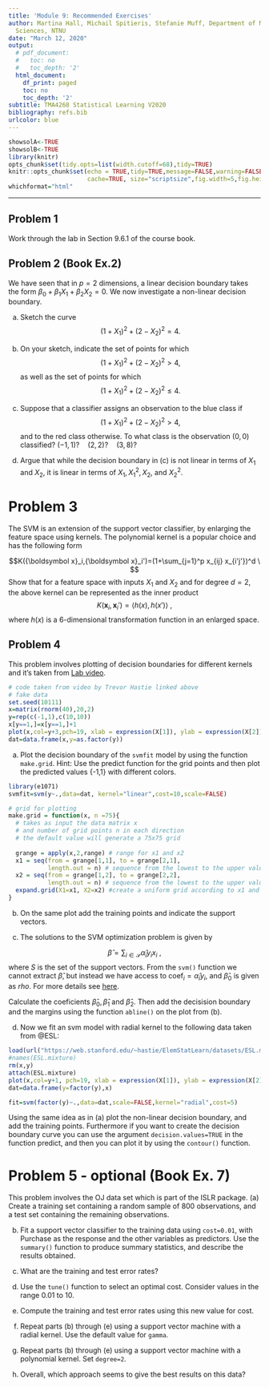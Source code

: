 ```yaml
---
title: 'Module 9: Recommended Exercises'
author: Martina Hall, Michail Spitieris, Stefanie Muff, Department of Mathematical
  Sciences, NTNU
date: "March 12, 2020"
output:
  # pdf_document:
  #   toc: no
  #   toc_depth: '2'
  html_document:
    df_print: paged
    toc: no
    toc_depth: '2'
subtitle: TMA4268 Statistical Learning V2020
bibliography: refs.bib
urlcolor: blue
---
```


```r
showsolA<-TRUE
showsolB<-TRUE
library(knitr)
opts_chunk$set(tidy.opts=list(width.cutoff=68),tidy=TRUE)
knitr::opts_chunk$set(echo = TRUE,tidy=TRUE,message=FALSE,warning=FALSE,strip.white=TRUE,prompt=FALSE,
                      cache=TRUE, size="scriptsize",fig.width=5,fig.height=4.5,fig.align = "center",out.width='70%')
whichformat="html"
```



---

## Problem 1

Work through the lab in Section 9.6.1 of the course book.

## Problem 2 (Book Ex.2)

We have seen that in $p = 2$ dimensions, a linear decision boundary takes the form $\beta_0 +\beta_1 X_1 + \beta_2 X_2 = 0$. We now investigate a non-linear decision boundary.

a) Sketch the curve
$$(1 + X_1)^2 + (2 - X_2)^2 = 4.$$

b) On your sketch, indicate the set of points for which $$(1+X_1)^2 +(2-X_2)^2 >4,$$
as well as the set of points for which $$(1+X_1)^2 +(2-X_2)^2 \leq 4.$$

c) Suppose that a classifier assigns an observation to the blue class if
$$(1+X_1)^2 +(2-X_2)^2 >4,$$
and to the red class otherwise. To what class is the observation
$(0, 0)$ classified? $(-1,1)?\quad (2,2)? \quad (3,8)?$

d) Argue that while the decision boundary in (c) is not linear in
terms of $X_1$ and $X_2$, it is linear in terms of $X_1, X_1^2, X_2,$ and 
$X_2^2.$


# Problem 3

The SVM is an extension of the support vector classifier, by enlarging the feature space using kernels. The polynomial kernel is a popular choice and has the following form


$$K({\boldsymbol x}_i,{\boldsymbol x}_i')=(1+\sum_{j=1}^p x_{ij} x_{i'j'})^d \ $$
Show that for a feature space with inputs $X_1$ and $X_2$ and for degree $d=2,$ the above kernel can be represented as the inner product 
$$K({\boldsymbol x}_i,{\boldsymbol x}_i')=\langle h(x),h(x')\rangle \ ,$$ 
where $h(x)$ is a 6-dimensional transformation function in an enlarged space.

## Problem 4 

This problem involves plotting of decision boundaries for different kernels and it's taken from [Lab video](https://www.youtube.com/watch?v=qhyyufR0930&list=PL5-da3qGB5IDl6MkmovVdZwyYOhpCxo5o&index=5).

<!--
@Michail: At the moment this problem is a very strange one. Students only need to copy-paste, so if you want to keep it, then please revise it in a way that students can do something. But now it's just a collection of code and unclear what the learning outcome should be here. Also, I don't want that much R-code in the exercise sheet (most of the code and figures produced from it should be given in the solutions).

* Go back and read in the `forest1` data (is located in the same place as `forest2`) and run the `svm` with a very high value for `cost`. The `forest1` is a separable problem.

* Linear version of SVM: Making nicer plots for SVM from [Lab video](https://www.youtube.com/watch?v=qhyyufR0930&list=PL5-da3qGB5IDl6MkmovVdZwyYOhpCxo5o&index=5). Go through the code and see what is happening (and see the video if you want more explanation).
-->








```r
# code taken from video by Trevor Hastie linked above
# fake data
set.seed(10111)
x=matrix(rnorm(40),20,2)
y=rep(c(-1,1),c(10,10))
x[y==1,]=x[y==1,]+1
plot(x,col=y+3,pch=19, xlab = expression(X[1]), ylab = expression(X[2]))
dat=data.frame(x,y=as.factor(y))
```

(a) Plot the decision boundary of the `svmfit` model by using the function `make.grid`. Hint: Use the predict function for the grid points and then plot the predicted values {-1,1} with different colors.  

```r
library(e1071)
svmfit=svm(y~.,data=dat, kernel="linear",cost=10,scale=FALSE)

# grid for plotting
make.grid = function(x, n =75){
  # takes as input the data matrix x
  # and number of grid points n in each direction
  # the default value will generate a 75x75 grid
  
  grange = apply(x,2,range) # range for x1 and x2
  x1 = seq(from = grange[1,1], to = grange[2,1], 
           length.out = n) # sequence from the lowest to the upper value of x1
  x2 = seq(from = grange[1,2], to = grange[2,2], 
           length.out = n) # sequence from the lowest to the upper value of x2
  expand.grid(X1=x1, X2=x2) #create a uniform grid according to x1 and x2 values
}
```

(b) On the same plot add the training points and indicate the support vectors.

(c) The solutions to the SVM optimization problem is given by 

$$
\hat{\beta}= \sum_{i\in \mathcal{S}} \hat\alpha_i y_i x_i \ ,
$$
where $S$ is the set of the support vectors. From the `svm()` function we cannot extract $\hat \beta$, but instead we have access to $\text{coef}_i = \hat\alpha_i y_i$, and $\hat\beta_0$ is given as $rho.$ For more details see 
[here](https://cran.r-project.org/web/packages/e1071/vignettes/svminternals.pdf).

Calculate the coeficients $\hat\beta_0, \hat\beta_1$ and $\hat\beta_2.$ Then add the decisision boundary and the margins using the function `abline()` on the plot from (b). 


(d) Now we fit an svm model with radial kernel to the following data taken from @ESL:

```r
load(url("https://web.stanford.edu/~hastie/ElemStatLearn/datasets/ESL.mixture.rda"))
#names(ESL.mixture)
rm(x,y)
attach(ESL.mixture)
plot(x,col=y+1, pch=19, xlab = expression(X[1]), ylab = expression(X[2]))
dat=data.frame(y=factor(y),x)
```


```r
fit=svm(factor(y)~.,data=dat,scale=FALSE,kernel="radial",cost=5)
```

Using the same idea as in (a) plot the non-linear decision boundary, and add the training points. Furthermore if you want to create the decision boundary curve you can use the argument `decision.values=TRUE` in the function predict, and then you can plot it by using the `contour()` function.



# Problem 5 - optional (Book Ex. 7) 

This problem involves the OJ data set which is part of the ISLR package.
(a) Create a training set containing a random sample of 800 observations, and a test set containing the remaining observations.

(b) Fit a support vector classifier to the training data using `cost=0.01`, with Purchase as the response and the other variables as predictors. Use the `summary()` function to produce summary statistics, and describe the results obtained.

(c) What are the training and test error rates?

(d) Use the `tune()` function to select an optimal cost. Consider values in the range 0.01 to 10.

(e) Compute the training and test error rates using this new value
for cost.

(f) Repeat parts (b) through (e) using a support vector machine with a radial kernel. Use the default value for `gamma`.

(g) Repeat parts (b) through (e) using a support vector machine with a polynomial kernel. Set `degree=2`.

(h) Overall, which approach seems to give the best results on this data?


